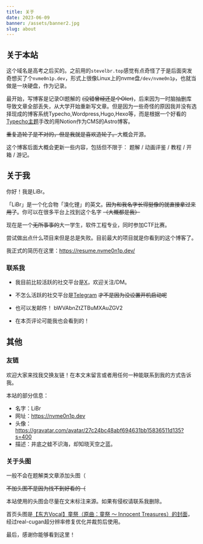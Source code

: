 ```yaml
---
title: 关于
date: 2023-06-09
banner: /assets/banner2.jpg
slug: about
---
```


## 关于本站

这个域名是高考之后买的。之前用的`stevelbr.top`感觉有点奇怪了于是后面突发奇想买了个`nvme0n1p.dev`，形式上很像Linux上的nvme盘`/dev/nvme0n1p`，也就当做是一块硬盘，作为记录。

最开始，写博客是记录OI题解的 ~~(没错曾经还是个OIer)~~，后来因为一时脑抽删库导致文章全部丢失，从大学开始重新写文章。但是因为一些奇怪的原因我并没有选择现成的博客系统Typecho,Wordpress,Hugo,Hexo等，而是根据一个好看的[Typecho主题](https://blog.imalan.cn/archives/247/)手改的用Notion作为CMS的Astro博客。

~~重复造轮子是不对的，但是我就是喜欢造轮子。~~大概会开源。

这个博客后面大概会更新一些内容，包括但不限于： 题解 / 动画评鉴 / 教程 / 开箱 / 游记。

## 关于我

你好！我是LiBr。

「LiBr」是一个化合物「溴化锂」的英文。~~因为和我名字长得挺像的就直接拿过来用了~~。你可以在很多平台上找到这个名字 ~~（大概都是我）~~

现在是一个~~无所事事的~~大一学生，软件工程专业，同时参加CTF比赛。

尝试做出点什么项目来但是总是失败。目前最大的项目就是你看到的这个博客了。

我正式的简历在这里：https://resume.nvme0n1p.dev/ 

### 联系我

- 我目前比较活跃的社交平台是[X](https://twitter.com/0x88FFA357)，欢迎关注/DM。

- 不怎么活跃的社交平台是[Telegram](https://t.me/x88FFA377) ~~才不是因为没设置开机启动呢~~

- 也可以发邮件！ bWVAbnZtZTBuMXAuZGV2

- 在本页评论可能我也会看到的！


## 其他

### 友链

欢迎大家来找我交换友链！在本文末留言或者用任何一种能联系到我的方式告诉我。

本站的部分信息：

- 名字：LiBr
- 网址：https://nvme0n1p.dev
- 头像：https://gravatar.com/avatar/27c24bc48abf694631bb15836511d135?s=400
- 描述：井底之蛙不识海，却知晓天空之蓝。


### 关于头图

一般不会在题解类文章添加头图（

~~不加头图不是因为找不到好看的（~~

本站使用的头图会尽量在文末标注来源。如果有侵权请联系我删除。

首页头图是[【东方Vocal】童祭（原曲：童祭 ～ Innocent Treasures）的封面](https://www.bilibili.com/video/av64579126/)，经过real-cugan超分辨率修复优化并裁剪后使用。

最后，感谢你能够看到这里！